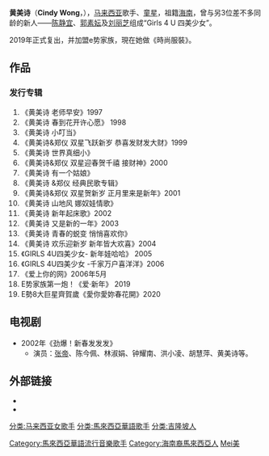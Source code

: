 {{艺人
| 姓名 = 黄美诗
| 类型 = 女歌手
| 图片 =
| 图片尺寸 =
| 英文名 = Cindy 、Meisy 
| 国籍 = {{MAS}}
| 籍貫 = [[海南|海南]]
| 出生日期 = {{birth date and age|1988|7|2}}
| 出生地点 = {{Kuala Lumpur}}[[甲洞|甲洞]]
| 职业 = [[演艺人|演艺人]] 、[[歌手|歌手]]、[[商人|商人]] 
| 出道日期 = 1997年
| 唱片公司 = 南方（1997年-2007年）<br> e勢家族 (2019年-）
| 活跃年代 = 1997年-2007年<br>2019年-
| 儿女 = 1女
| 配偶 = Sean Teh
| 代表作 =
| 电视节目 =
| 音乐专辑 =
| 网站 = http://lovemeisy.blogspot.com/ OnLy❤Meisy
}}

'''黄美诗'''（'''Cindy Wong'''，{{bd|1988年|7月2日|||catIdx=H}}），[[马来西亚|马来西亚]]歌手、[[童星|童星]]，祖籍[[海南|海南]]，曾与另3位差不多同龄的新人——[[陈静宜|陈静宜]]、[[郭素妘|郭素妘]]及[[刘丽芝|刘丽芝]]组成“Girls 4 U 四美少女”。

2019年正式复出，并加盟e势家族，現在她做《時尚服裝》。

==作品==
===发行专辑===
# 《黄美诗 老师早安》1997
# 《黄美诗 春到花开许心愿》 1998
# 《黄美诗 小叮当》
# 《黄美诗&郑仪 双星飞跃新岁 恭喜发财发大财》1999
# 《黄美诗 世界真细小》
# 《黄美诗&郑仪 双星迎春贺千禧 接财神》2000
# 《黄美诗 有一个姑娘》
# 《黄美诗 &郑仪 经典民歌专辑》
# 《黄美诗&郑仪 双星贺新岁 正月里来是新年》2001
# 《黄美诗 山地风 娜奴娃情歌》
# 《黄美诗 新年起床歌》2002
# 《黄美诗 又是新的一年》2003
# 《黄美诗 青春的蜕变 悄悄喜欢你》
# 《黄美诗 欢乐迎新岁 新年皆大欢喜》2004
# 《GIRLS 4U四美少女- 新年娃哈哈》 2005
# 《GIRLS 4U四美少女 -千家万户喜洋洋》2006
# 《爱上你的网》2006年5月
#  E势家族第一炮！《爱·新年》 2019
#  E勢8大巨星齊賀歲《愛你愛妳春花開》2020

==电视剧==
*2002年《劲爆！新春发发发》
**演员：[[张帝|张帝]]、陈今佩、林淑娟、钟耀南、洪小凌、胡慧萍、黄美诗等。

==外部链接==
* {{weibo|http://www.weibo.com/onlymeisy|马来西亚童星-黄美诗}}
* {{facebook|0nlymeisy|黃美詩个人专页}}

{{馬來西亞人物小作品}}

{{DEFAULTSORT:Wong黃}}
[[Category:馬來西亞華語流行音樂歌手|Category:馬來西亞華語流行音樂歌手]]
[[分类:马来西亚女歌手|分类:马来西亚女歌手]]
[[分类:馬來西亞華語歌手|分类:馬來西亞華語歌手]]
[[Category:海南裔馬來西亞人|Category:海南裔馬來西亞人]]
[[分类:吉隆坡人|分类:吉隆坡人]]
[[Category:黃姓|Mei美]]